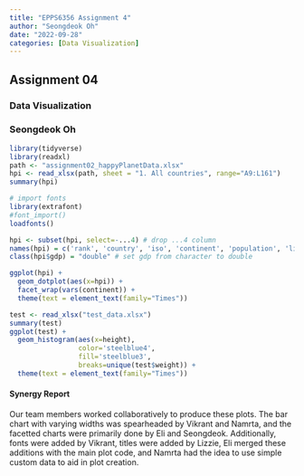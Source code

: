 ```yaml
---
title: "EPPS6356 Assignment 4"
author: "Seongdeok Oh"
date: "2022-09-28"
categories: [Data Visualization]
---
```


## Assignment 04

### Data Visualization

### Seongdeok Oh

```r
library(tidyverse)
library(readxl)
path <- "assignment02_happyPlanetData.xlsx"
hpi <- read_xlsx(path, sheet = "1. All countries", range="A9:L161")
summary(hpi)

# import fonts
library(extrafont)
#font_import()
loadfonts()

hpi <- subset(hpi, select=-...4) # drop ...4 column
names(hpi) = c('rank', 'country', 'iso', 'continent', 'population', 'life_exp', 'wellbeing', 'footprint', 'hpi', 'biocapacity', 'gdp') # rename columns
class(hpi$gdp) = "double" # set gdp from character to double

ggplot(hpi) + 
  geom_dotplot(aes(x=hpi)) + 
  facet_wrap(vars(continent)) + 
  theme(text = element_text(family="Times"))

test <- read_xlsx("test_data.xlsx")
summary(test)
ggplot(test) + 
  geom_histogram(aes(x=height), 
                 color='steelblue4', 
                 fill='steelblue3', 
                 breaks=unique(test$weight)) +
  theme(text = element_text(family="Times"))
```

#### Synergy Report

Our team members worked collaboratively to produce these plots. The bar chart with varying widths was spearheaded by Vikrant and Namrta, and the facetted charts were primarily done by Eli and Seongdeok. Additionally, fonts were added by Vikrant, titles were added by Lizzie, Eli merged these additions with the main plot code, and Namrta had the idea to use simple custom data to aid in plot creation.
